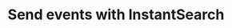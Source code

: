 ---
title: 'Send events with InstantSearch'
sidebarTitle: 'Send events'
description: Collect user interactions as events on your website.
---